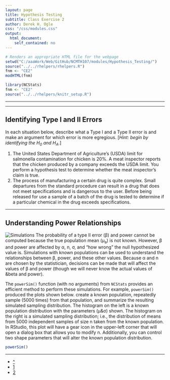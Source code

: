 ```yaml
---
layout: page
title: Hypothesis Testing
subtitle: Class Exercise 2
author: Derek H. Ogle
css: "/css/modules.css"
output:
  html_document:
    self_contained: no
---
```


```r
# Renders an appropriate HTML file for the webpage
setwd("C:/aaaWork/Web/GitHub/NCMTH107/modules/Hypothesis_Testing/")
source("../../rhelpers/rhelpers.R")
fnm <- "CE2"
modHTML(fnm)
```

```r
library(NCStats)
fnm <- "CE2"
source("../../rhelpers/knitr_setup.R")
```
---

----

## Identifying Type I and II Errors

In each situation below, describe what a Type I and a Type II error is and make an argument for which error is more egregious.  [*Hint: begin by identifying the H<sub>0</sub> and H<sub>A</sub>.*]

1. The United States Department of Agriculture's (USDA) limit for salmonella contamination for chicken is 20%.  A meat inspector reports that the chicken produced by a company exceeds the USDA limit.  You perform a hypothesis test to determine whether the meat inspector’s claim is true.
1. The process of manufacturing a certain drug is quite complex.  Small departures from the standard procedure can result in a drug that does not meet specifications and is dangerous to the user.  Before being released for use a sample of a batch of the drug is tested to determine if a particular chemical in the drug exceeds specifications.

----

## Understanding Power Relationships
<img src="../zimgs/computer-1.jpg" alt="Simulations" class="img-right">
The probability of a type II error (&beta;) and power cannot be computed because the true population mean (&mu;<sub>a</sub>) is not known.  However, &beta; and power are affected by &alpha;, n, &sigma;, and "how wrong" the null hypothesized value is.  Simulations with known populations can be used to understand the relationships between &beta;, power, and these other values.  Because &alpha; and n are chosen by the statistician, decisions can be made that will affect the values of &beta; and power (though we will never know the actual values of &beta and power).

The `powerSim()` function (with no arguments) from `NCStats` provides an efficient method to perform these simulations.  For example, `powerSim()` produced the plots shown below.   create a known population, repeatedly sample (5000 times) from that population, and summarize the resulting simulated sampling distribution.  The histogram on the left is a known population distribution with the parameters (&mu;&amp;&sigma;) shown.  The histogram on the right is a simulated sampling distribution; i.e., the distribution of means from 5000 independent samples of size n taken from the known population.  In RStudio, this plot will have a gear icon in the upper-left corner that will open a dialog box that allows you to modify n.  Additionally, you can control two shape parameters that will alter the known population distribution.

```r
powerSim()
```

----

<div class="text-center">
<ul class="pagination pagination-lg">
  <li><a href="index.html">^</a></li>
  <li><a href="CE1.html">1</a></li>
  <li class="active"><a href="#">2</a></li>
</ul>
